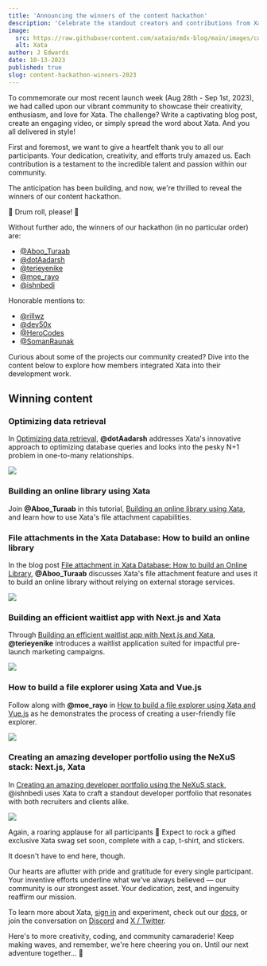 ```yaml
---
title: 'Announcing the winners of the content hackathon'
description: 'Celebrate the standout creators and contributions from Xata's 2023 Launch Week Content Hackathon'
image:
  src: https://raw.githubusercontent.com/xataio/mdx-blog/main/images/content-hackathon-winners-2023.jpeg
  alt: Xata
author: J Edwards
date: 10-13-2023
published: true
slug: content-hackathon-winners-2023
---
```


To commemorate our most recent launch week (Aug 28th - Sep 1st, 2023), we had called upon our vibrant community to showcase their creativity, enthusiasm, and love for Xata. The challenge? Write a captivating blog post, create an engaging video, or simply spread the word about Xata. And you all delivered in style!

First and foremost, we want to give a heartfelt thank you to all our participants. Your dedication, creativity, and efforts truly amazed us. Each contribution is a testament to the incredible talent and passion within our community.

The anticipation has been building, and now, we're thrilled to reveal the winners of our content hackathon.

🥁 Drum roll, please! 🥁

Without further ado, the winners of our hackathon (in no particular order) are:

- [@Aboo_Turaab](https://twitter.com/Aboo_Turaab)
- [@dotAadarsh](https://twitter.com/dotAadarsh)
- [@terieyenike](https://twitter.com/terieyenike)
- [@moe_rayo](https://twitter.com/moe_rayo)
- [@ishnbedi](https://twitter.com/ishnbedi)

Honorable mentions to:

- [@rillwz](https://twitter.com/rillwz)
- [@dev50x](https://twitter.com/dev50x)
- [@HeroCodes](https://twitter.com/HeroCodes404)
- [@SomanRaunak](https://twitter.com/SomanRaunak)

Curious about some of the projects our community created? Dive into the content below to explore how members integrated Xata into their development work.

## Winning content

### Optimizing data retrieval

In [Optimizing data retrieval](https://www.aadarshkannan.tech/posts/Optimizing-Data-Retrieval/), **@dotAadarsh** addresses Xata's innovative approach to optimizing database queries and looks into the pesky N+1 problem in one-to-many relationships.

![](../images/content-hackathon-blog.png)

### Building an online library using Xata

Join **@Aboo_Turaab** in this tutorial, [Building an online library using Xata](https://www.youtube.com/watch?v=8YJG58oj020), and learn how to use Xata's file attachment capabilities.

<ArticleVideo platform="youtube" src="https://www.youtube.com/watch?v=8YJG58oj020" />

### File attachments in the Xata Database: How to build an online library

In the blog post [File attachment in Xata Database: How to build an Online Library](https://dev.to/aliyuadeniji/file-attachment-in-xata-database-how-to-build-an-online-library-1dff), **@Aboo_Turaab** discusses Xata's file attachment feature and uses it to build an online library without relying on external storage services.

![](../images/content-hackathon-attachments.png)

### Building an efficient waitlist app with Next.js and Xata

Through [Building an efficient waitlist app with Next.js and Xata](https://dev.to/terieyenike/building-an-efficient-waitlist-app-with-nextjs-and-xata-caf), **@terieyenike** introduces a waitlist application suited for impactful pre-launch marketing campaigns.

![](../images/content-hackathon-waitlist-app.png)

### How to build a file explorer using Xata and Vue.js

Follow along with **@moe_rayo** in [How to build a file explorer using Xata and Vue.js](https://dev.to/moerayo/how-to-build-a-file-explorer-using-xata-and-vuejs-585i) as he demonstrates the process of creating a user-friendly file explorer.

![](../images/content-hackathon-explorer.png)

### Creating an amazing developer portfolio using the NeXuS stack: Next.js, Xata

In [Creating an amazing developer portfolio using the NeXuS stack](https://www.ishaanbedi.in/blog/nexus-developer-portfolio), @ishnbedi uses Xata to craft a standout developer portfolio that resonates with both recruiters and clients alike.

![](../images/content-hackathon-portfolio.png)

Again, a roaring applause for all participants 🎉 Expect to rock a gifted exclusive Xata swag set soon, complete with a cap, t-shirt, and stickers.

It doesn't have to end here, though.

Our hearts are aflutter with pride and gratitude for every single participant. Your inventive efforts underline what we've always believed — our community is our strongest asset. Your dedication, zest, and ingenuity reaffirm our mission.

To learn more about Xata, [sign in](https://app.xata.io/signin) and experiment, check out our [docs](https://xata.io/docs), or join the conversation on [Discord](https://xata.io/discord) and [X / Twitter](https://twitter.com/xata).

Here's to more creativity, coding, and community camaraderie! Keep making waves, and remember, we're here cheering you on. Until our next adventure together... 🚀
